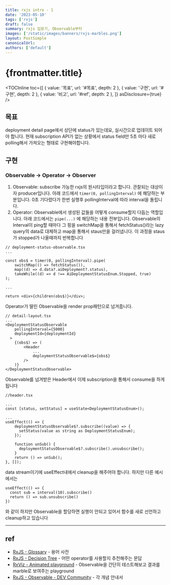 ```yaml
---
title: rxjs intro - 1
date: '2023-05-10'
tags: ['rxjs']
draft: false
summary: rxjs 입문기, Observable부터
images: ['/static/images/banners/rxjs-marbles.png']
layout: PostSimple
canonicalUrl:
authors: ['default']
---
```


# {frontmatter.title}

<TOCInline
  toc={[
    { value: '목표', url: '#목표', depth: 2 },
    { value: '구현', url: '#구현', depth: 2 },
    { value: '비고', url: '#ref', depth: 2 },
  ]}
  asDisclosure={true}
/>

## 목표

deployment detail page에서 상단에 status가 있는데요, 실시간으로 업데이트 되어야 합니다.
현재 subscription API가 없는 상황에서 status field만 5초 마다 새로 polling해서 가져오는 형태로 구현해야합니다.

## 구현

### Observable → Operator → Observer

1. Observable: subscribe 가능한 rxjs의 원시타입이라고 합니다. 관찰되는 대상이자 producer입니다.
   아래 코드에서 `timer(0, pollingInterval)` 에 해당하는 부분입니다. 0초 기다렸다가 한번 실행후 pollingInterval에 따라 interval을 돌립니다.
2. Operator: Observable에서 생성된 값들을 어떻게 consume할지 다듬는 역할입니다.
   아래 코드에서는 `pipe(...)` 에 해당하는 내용 전부입니다.
   Observable의 Interval이 ping할 때마다 그 핑을 switchMap을 통해서 fetchStatus()라는 lazy query의 data로 대체하고 map을 통해서 staus만을 걸러냅니다. 이 과정을 staus가 stopped가 나올때까지 반복합니다

```tsx
// deployment-status-observable.tsx
...

const obs$ = timer(0, pollingInterval).pipe(
    switchMap(() => fetchStatus()),
    map((d) => d.data?.aiDeployment?.status),
    takeWhile((d) => d !== AiDeploymentStatusEnum.Stopped, true)
);

...

return <div>{children(obs$)}</div>;
```

Operator가 딸린 Observable을 render prop패턴으로 넘겨줍니다.

```tsx
// detail-layout.tsx
...
<DeploymentStatusObservable
    pollingInterval={5000}
    deploymentId={deploymentId}
  >
    {(obs$) => (
        <Header
            ...
            deploymentStatusObservable$={obs$}
        />
    )}
</DeploymentStatusObservable>
```

Observable를 넘겨받은 Header에서 이제 subscription을 통해서 consume을 하게 됩니다

```tsx
//header.tsx

...
const [status, setStatus] = useState<DeploymentStatusEnum>();

...
useEffect(() => {
    deploymentStatusObservable$?.subscribe((value) => {
      setStatus(value as string as DeploymentStatusEnum);
    });

    function unSub() {
      deploymentStatusObservable$?.subscribe().unsubscribe();
    }
    return () => unSub();
}, []);
```

data stream이기에 useEffect내에서 cleanup을 해주어야 합니다. 하지만 다른 예시에서는

```tsx
useEffect(() => {
  const sub = interval(10).subscribe()
  return () => sub.unsubscribe()
})
```

와 같이 하지만 Observable을 할당하면 실행이 안되고 있어서 함수를 새로 선언하고 cleanup하고 있습니다

---

## ref

- [RxJS - Glossary](https://rxjs.dev/guide/glossary-and-semantics) - 용어 사전
- [RxJS - Decision Tree](https://rxjs.dev/operator-decision-tree) - 어떤 operator를 사용할지 추천해주는 문답
- [RxViz - Animated playground](https://rxviz.com/) - Observable을 간단히 테스트해보고 결과를 marble로 보여주는 playground
- [RxJS - Observable - DEV Community](https://dev.to/this-is-learning/rxjs-observable-597e) - 각 개념 안내서
